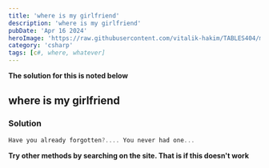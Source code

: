 ```yaml
---
title: 'where is my girlfriend'
description: 'where is my girlfriend'
pubDate: 'Apr 16 2024'
heroImage: 'https://raw.githubusercontent.com/vitalik-hakim/TABLES404/main/error_b/c%23.png'
category: 'csharp'
tags: [c#, where, whatever]
---
```


**The solution for this is noted below**

## where is my girlfriend

### Solution

```csharp
Have you already forgotten?.... You never had one...
```

**Try other methods by searching on the site. That is if this doesn't work**
